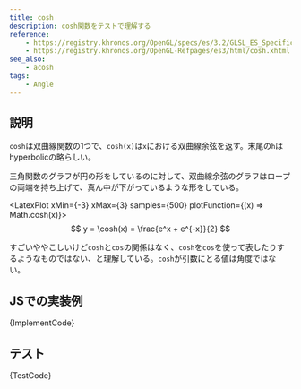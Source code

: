```yaml
---
title: cosh
description: cosh関数をテストで理解する
reference:
    - https://registry.khronos.org/OpenGL/specs/es/3.2/GLSL_ES_Specification_3.20.html#angle-and-trigonometry-functions
    - https://registry.khronos.org/OpenGL-Refpages/es3/html/cosh.xhtml
see_also:
    - acosh
tags:
    - Angle
---
```



## 説明

`cosh`は双曲線関数の1つで、`cosh(x)`は`x`における双曲線余弦を返す。末尾の`h`はhyperbolicの略らしい。

三角関数のグラフが円の形をしているのに対して、双曲線余弦のグラフはロープの両端を持ち上げて、真ん中が下がっているような形をしている。

<LatexPlot xMin={-3} xMax={3} samples={500} plotFunction={(x) => Math.cosh(x)}>
    $$
    y = \cosh(x) = \frac{e^x + e^{-x}}{2}
    $$
</LatexPlot>

すごいややこしいけど`cosh`と`cos`の関係はなく、`cosh`を`cos`を使って表したりするようなものではない、と理解している。`cosh`が引数にとる値は角度ではない。

## JSでの実装例

<CodeBlock language="ts">{ImplementCode}</CodeBlock>

## テスト

<CodeBlock language="js">{TestCode}</CodeBlock>
